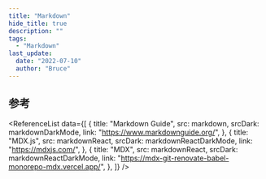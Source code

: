 ```yaml
---
title: "Markdown"
hide_title: true
description: ""
tags:
  - "Markdown"
last_update:
  date: "2022-07-10"
  author: "Bruce"
---
```



<FeatureIcon src={markdown} srcDark={markdownDarkMode} title="Markdown" />
<LinkList
  data={[
    {
      title: "嵌入 HTML",
      link: "/docs/markdown/embed-html",
      src: html,
    },
    {
      title: "标题",
      link: "/docs/markdown/headings",
      src: markdown,
      srcDark: markdownDarkMode,
    },
    {
      title: "段落",
      link: "/docs/markdown/paragraphs",
      src: markdown,
      srcDark: markdownDarkMode,
    },
    {
      title: "换行",
      link: "/docs/markdown/line-breaks",
      src: markdown,
      srcDark: markdownDarkMode,
    },
  ]}
/>

## 参考

<ReferenceList
  data={[
    {
      title: "Markdown Guide",
      src: markdown,
      srcDark: markdownDarkMode,
      link: "https://www.markdownguide.org/",
    },
    {
      title: "MDX.js",
      src: markdownReact,
      srcDark: markdownReactDarkMode,
      link: "https://mdxjs.com/",
    },
    {
      title: "MDX",
      src: markdownReact,
      srcDark: markdownReactDarkMode,
      link: "https://mdx-git-renovate-babel-monorepo-mdx.vercel.app/",
    },
  ]}
/>
